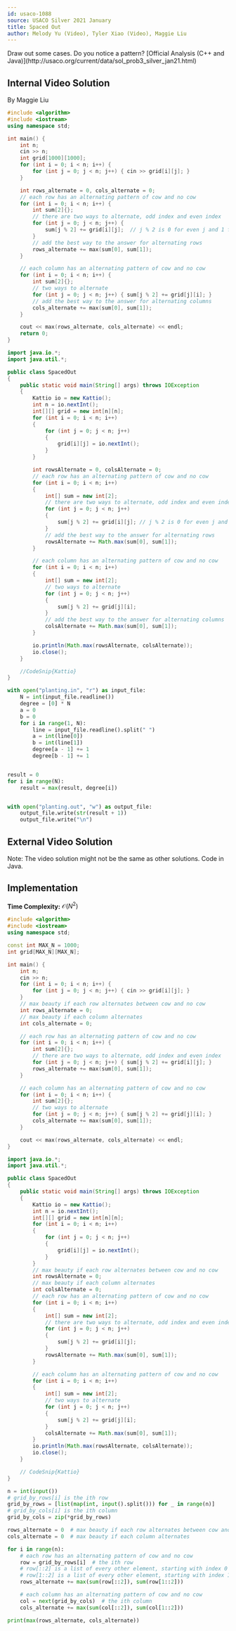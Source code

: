 ```yaml
---
id: usaco-1088
source: USACO Silver 2021 January
title: Spaced Out
author: Melody Yu (Video), Tyler Xiao (Video), Maggie Liu
---
```


<Spoiler title="Hint">
Draw out some cases. Do you notice a pattern?
</Spoiler>

<Spoiler title="Solution">
[Official Analysis (C++ and Java)](http://usaco.org/current/data/sol_prob3_silver_jan21.html)


## Internal Video Solution

By Maggie Liu

<Youtube id="u6Qlpo9qgvg" />

<Spoiler title="Video Solution Code">
<LanguageSection>
<CPPSection>

```cpp
#include <algorithm>
#include <iostream>
using namespace std;

int main() {
	int n;
	cin >> n;
	int grid[1000][1000];
	for (int i = 0; i < n; i++) {
		for (int j = 0; j < n; j++) { cin >> grid[i][j]; }
	}

	int rows_alternate = 0, cols_alternate = 0;
	// each row has an alternating pattern of cow and no cow
	for (int i = 0; i < n; i++) {
		int sum[2]{};
		// there are two ways to alternate, odd index and even index
		for (int j = 0; j < n; j++) {
			sum[j % 2] += grid[i][j];  // j % 2 is 0 for even j and 1 for odd j
		}
		// add the best way to the answer for alternating rows
		rows_alternate += max(sum[0], sum[1]);
	}

	// each column has an alternating pattern of cow and no cow
	for (int i = 0; i < n; i++) {
		int sum[2]{};
		// two ways to alternate
		for (int j = 0; j < n; j++) { sum[j % 2] += grid[j][i]; }
		// add the best way to the answer for alternating columns
		cols_alternate += max(sum[0], sum[1]);
	}

	cout << max(rows_alternate, cols_alternate) << endl;
	return 0;
}
```

</CPPSection>
<JavaSection>

```java
import java.io.*;
import java.util.*;

public class SpacedOut
{
	public static void main(String[] args) throws IOException
	{
		Kattio io = new Kattio();
		int n = io.nextInt();
		int[][] grid = new int[n][n];
		for (int i = 0; i < n; i++)
		{
			for (int j = 0; j < n; j++)
			{
				grid[i][j] = io.nextInt();
			}
		}

		int rowsAlternate = 0, colsAlternate = 0;
		// each row has an alternating pattern of cow and no cow
		for (int i = 0; i < n; i++)
		{
			int[] sum = new int[2];
			// there are two ways to alternate, odd index and even index
			for (int j = 0; j < n; j++)
			{
				sum[j % 2] += grid[i][j]; // j % 2 is 0 for even j and 1 for odd j
			}
			// add the best way to the answer for alternating rows
			rowsAlternate += Math.max(sum[0], sum[1]);
		}

		// each column has an alternating pattern of cow and no cow
		for (int i = 0; i < n; i++)
		{
			int[] sum = new int[2];
			// two ways to alternate
			for (int j = 0; j < n; j++)
			{
				sum[j % 2] += grid[j][i];
			}
			// add the best way to the answer for alternating columns
			colsAlternate += Math.max(sum[0], sum[1]);
		}

		io.println(Math.max(rowsAlternate, colsAlternate));
		io.close();
	}

	//CodeSnip{Kattio}
}
```

</JavaSection>

<PySection>

```py
with open("planting.in", "r") as input_file:
	N = int(input_file.readline())
	degree = [0] * N
	a = 0
	b = 0
	for i in range(1, N):
		line = input_file.readline().split(" ")
		a = int(line[0])
		b = int(line[1])
		degree[a - 1] += 1
		degree[b - 1] += 1


result = 0
for i in range(N):
	result = max(result, degree[i])


with open("planting.out", "w") as output_file:
	output_file.write(str(result + 1))
	output_file.write("\n")
```
</PySection>
</LanguageSection>
</Spoiler>


## External Video Solution

Note: The video solution might not be the same as other solutions. Code in Java.
<Youtube id="7eMHxpDQJEw" />

## Implementation

**Time Complexity:** $\mathcal{O}(N^2)$

<LanguageSection>

<CPPSection>

```cpp
#include <algorithm>
#include <iostream>
using namespace std;

const int MAX_N = 1000;
int grid[MAX_N][MAX_N];

int main() {
	int n;
	cin >> n;
	for (int i = 0; i < n; i++) {
		for (int j = 0; j < n; j++) { cin >> grid[i][j]; }
	}
	// max beauty if each row alternates between cow and no cow
	int rows_alternate = 0;
	// max beauty if each column alternates
	int cols_alternate = 0;

	// each row has an alternating pattern of cow and no cow
	for (int i = 0; i < n; i++) {
		int sum[2]{};
		// there are two ways to alternate, odd index and even index
		for (int j = 0; j < n; j++) { sum[j % 2] += grid[i][j]; }
		rows_alternate += max(sum[0], sum[1]);
	}

	// each column has an alternating pattern of cow and no cow
	for (int i = 0; i < n; i++) {
		int sum[2]{};
		// two ways to alternate
		for (int j = 0; j < n; j++) { sum[j % 2] += grid[j][i]; }
		cols_alternate += max(sum[0], sum[1]);
	}

	cout << max(rows_alternate, cols_alternate) << endl;
}
```

</CPPSection>

<JavaSection>

```java
import java.io.*;
import java.util.*;

public class SpacedOut
{
	public static void main(String[] args) throws IOException
	{
		Kattio io = new Kattio();
		int n = io.nextInt();
		int[][] grid = new int[n][n];
		for (int i = 0; i < n; i++)
		{
			for (int j = 0; j < n; j++)
			{
				grid[i][j] = io.nextInt();
			}
		}
		// max beauty if each row alternates between cow and no cow
		int rowsAlternate = 0;
		// max beauty if each column alternates
		int colsAlternate = 0;
		// each row has an alternating pattern of cow and no cow
		for (int i = 0; i < n; i++)
		{
			int[] sum = new int[2];
			// there are two ways to alternate, odd index and even index
			for (int j = 0; j < n; j++)
			{
				sum[j % 2] += grid[i][j];
			}
			rowsAlternate += Math.max(sum[0], sum[1]);
		}

		// each column has an alternating pattern of cow and no cow
		for (int i = 0; i < n; i++)
		{
			int[] sum = new int[2];
			// two ways to alternate
			for (int j = 0; j < n; j++)
			{
				sum[j % 2] += grid[j][i];
			}
			colsAlternate += Math.max(sum[0], sum[1]);
		}
		io.println(Math.max(rowsAlternate, colsAlternate));
		io.close();
	}

	// CodeSnip{Kattio}
}
```

</JavaSection>

<PySection>

```py
n = int(input())
# grid_by_rows[i] is the ith row
grid_by_rows = [list(map(int, input().split())) for _ in range(n)]
# grid_by_cols[i] is the ith column
grid_by_cols = zip(*grid_by_rows)

rows_alternate = 0  # max beauty if each row alternates between cow and no cow
cols_alternate = 0  # max beauty if each column alternates

for i in range(n):
	# each row has an alternating pattern of cow and no cow
	row = grid_by_rows[i]  # the ith row
	# row[::2] is a list of every other element, starting with index 0
	# row[1::2] is a list of every other element, starting with index 1
	rows_alternate += max(sum(row[::2]), sum(row[1::2]))

	# each column has an alternating pattern of cow and no cow
	col = next(grid_by_cols)  # the ith column
	cols_alternate += max(sum(col[::2]), sum(col[1::2]))

print(max(rows_alternate, cols_alternate))
```

</PySection>

</LanguageSection>
</Spoiler>

